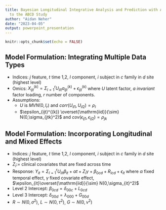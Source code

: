 ```yaml
---
title: Bayesian Longitudinal Integrative Analysis and Prediction with Application
  to the ABCD Study
author: "Aidan Neher"
date: "2023-04-05"
output: powerpoint_presentation
---
```


```r
knitr::opts_chunk$set(echo = FALSE)
```

## Model Formulation: Integrating Multiple Data Types

* Indices: $j$ feature, $t$ time 1,2, $l$ component, $i$ subject in $c$ family in $d$ site (highest level)
* Omics: $X^{(k)}_{ijt}=\Sigma_{l=1}^rU_{ilt}a_{ljt}^{(k)}+\epsilon_{ijt}^{(k)}$ where $U$ latent factor, $a$ *invariant* factor loading, $r$ number of components.
* Assumptions: 
  + $U$ is $MVN(0,I_r)$ and $corr(U_{il1}, U_{il2})=\rho_l$
  + $\epsilon_{ijt}^{(k)} \overset{\mathrm{iid}}{\sim} N(0,\sigma_{jtk}^2)$ and $cov(\epsilon_{ij1},\epsilon_{ij2})=\rho_{jk}$
  
## Model Formulation: Incorporating Longitudinal and Mixed Effects

* Indices: $j$ feature, $t$ time 1,2, $l$ component, $i$ subject in $c$ family in $d$ site (highest level)
* $Z_i:=$ clinical covariates that are fixed across time
* Response: $Y_{it}=\Sigma_{l=1}^rU_{ilt}\beta_{lt}+\alpha t+Z_i \gamma+\beta_{0cd}+R_{icd}+\epsilon_{it}$ where $\alpha$ fixed temporal effect, $\gamma$ fixed covariate effect, $\epsilon_{it}\overset{\mathrm{iid}}{\sim} N(0,\sigma_{it}^2)$ 
* Level 2 Intercept: $\beta_{0cd}=\delta_{00c}+L_{0cd}$
* Level 3 Intercept: $\delta_{00d}=\lambda_{000}+G_{00d}$
* $R\sim N(0,\sigma^2)$, $L\sim N(0,\tau^2)$, $G\sim N(0,\nu^2)$
